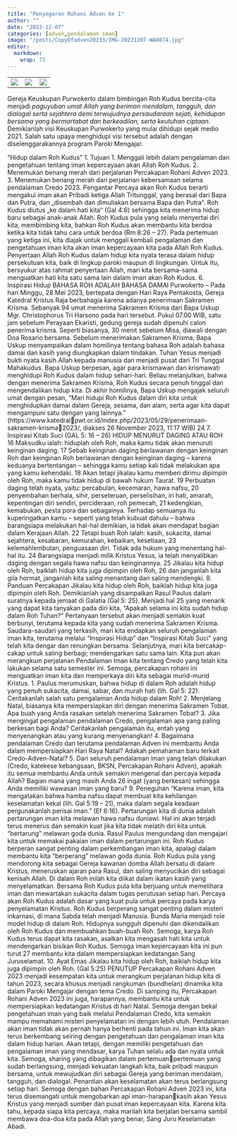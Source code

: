 ```yaml
---
title: "Penyegaran Rohani Adven ke 1"
author: ""
date: "2023-12-07"
categories: [adven,pendalaman iman]
image: "/posts/CopyOfadven20233/IMG-20231207-WA0074.jpg"
editor: 
  markdown: 
    wrap: 72
---
```


|                                                |                                                |                                                |
|------------------------|------------------------|------------------------|
| ![](/posts/adven20231/IMG-20231207-WA0069.jpg) | ![](/posts/adven20231/IMG-20231207-WA0074.jpg) | ![](/posts/adven20231/IMG-20231207-WA0075.jpg) |

Gereja Keuskupan Purwokerto dalam bimbingan Roh Kudus bercita-cita
menjadi *paguyuban umat Allah yang beriman mendalam, tangguh, dan
dialogal serta sejahtera demi terwujudnya persaudaraan sejati, kehidupan
bersama yang bermartabat dan berkeadilan, serta keutuhan ciptaan*.
Demikianlah visi Keuskupan Purwokerto yang mulai dihidupi sejak medio
2021. Salah satu upaya menghidupi visi tersebut adalah dengan
diselenggarakannya program Paroki Mengajar.\

“Hidup dalam Roh Kudus” 1. Tujuan 1. Menggali lebih dalam pengalaman dan
pengetahuan tentang iman kepercayaan akan Allah Roh Kudus. 2. Menemukan
benang merah dari perjalanan Percakapan Rohani Adven 2023. 3. Menemukan
benang merah dari perjalanan kebersamaan selama pendalaman Credo 2023.
Pengantar Percaya akan Roh Kudus berarti mengakui iman akan Pribadi
ketiga Allah Tritunggal, yang berasal dari Bapa dan Putra, dan „disembah
dan dimuliakan bersama Bapa dan Putra“. Roh Kudus diutus „ke dalam hati
kita“ (Gal 4:6) sehingga kita menerima hidup baru sebagai anak-anak
Allah. Roh Kudus pula yang selalu menyertai diri kita, membimbing kita,
bahkan Roh Kudus akan membantu kita berdoa ketika kita tidak tahu cara
untuk berdoa (Rm 8:26 – 27). Pada pertemuan yang ketiga ini, kita diajak
untuk menggali kembali pengalaman dan pengetahuan iman kita akan iman
kepercayaan kita pada Allah Roh Kudus. Penyertaan Allah Roh Kudus dalam
hidup kita nyata terasa dalam hidup persekutuan kita, baik di lingkup
paroki maupun di lingkungan. Untuk itu, bersyukur atas rahmat penyertaan
Allah, mari kita bersama-sama menguatkan hati kita satu sama lain dalam
iman akan Roh Kudus. 6. Inspirasi Hidup BAHASA ROH ADALAH BAHASA DAMAI
Purwokerto – Pada hari Minggu, 28 Mei 2023, bertepata dengan Hari Raya
Pentakosta, Gereja Katedral Kristus Raja berbahagia karena adanya
penerimaan Sakramen Krisma. Sebanyak 94 umat menerima Sakramen Krisma
dari Bapa Uskup Mgr. Christophorus Tri Harsono pada hari tersebut. Pukul
07.00 WIB, satu jam sebelum Perayaan Ekaristi, gedung gereja sudah
dipenuhi calon penerima krisma. Seperti biasanya, 30 menit sebelum Misa,
diawali dengan Doa Rosario bersama. Sebelum menerimakan Sakramen Krisma,
Bapa Uskup menyampaikan dalam homilinya tentang bahasa Roh adalah bahasa
damai dan kasih yang diungkapkan dalam tindakan. Tuhan Yesus menjadi
bukti nyata kasih Allah kepada manusia dan menjadi pusat dari Tri
Tunggal Mahakudus. Bapa Uskup berpesan, agar para krismawan dan
krismawati menghidupi Roh Kudus dalam hidup sehari-hari. Beliau
melanjutkan, bahwa dengan menerima Sakramen Krisma, Roh Kudus secara
penuh tinggal dan mengendalikan hidup kita. Di akhir homilinya, Bapa
Uskup mengajak seluruh umat dengan pesan, “Mari hidupi Roh Kudus dalam
diri kita untuk menghidupkan damai dalam Gereja, sesama, dan alam, serta
agar kita dapat mengampuni satu dengan yang lainnya.”
(https://www.katedralpwt.or.id/index.php/2023/05/29/penerimaan-sakramen-krisma2023/,
diakses 26 November 2023, 11:17 WIB) 24 7. Inspirasi Kitab Suci (GAL 5:
16 – 26) HIDUP MENURUT DAGING ATAU ROH 16 Maksudku ialah: hiduplah oleh
Roh, maka kamu tidak akan menuruti keinginan daging. 17 Sebab keinginan
daging berlawanan dengan keinginan Roh dan keinginan Roh berlawanan
dengan keinginan daging – karena keduanya bertentangan – sehingga kamu
setiap kali tidak melakukan apa yang kamu kehendaki. 18 Akan tetapi
jikalau kamu memberi dirimu dipimpin oleh Roh, maka kamu tidak hidup di
bawah hukum Taurat. 19 Perbuatan daging telah nyata, yaitu: percabulan,
kecemaran, hawa nafsu, 20 penyembahan berhala, sihir, perseteruan,
perselisihan, iri hati, amarah, kepentingan diri sendiri, percideraan,
roh pemecah, 21 kedengkian, kemabukan, pesta pora dan sebagainya.
Terhadap semuanya itu kuperingatkan kamu – seperti yang telah kubuat
dahulu – bahwa barangsiapa melakukan hal-hal demikian, ia tidak akan
mendapat bagian dalam Kerajaan Allah. 22 Tetapi buah Roh ialah: kasih,
sukacita, damai sejahtera, kesabaran, kemurahan, kebaikan, kesetiaan, 23
kelemahlembutan, penguasaan diri. Tidak ada hukum yang menentang hal-hal
itu. 24 Barangsiapa menjadi milik Kristus Yesus, ia telah menyalibkan
daging dengan segala hawa nafsu dan keinginannya. 25 Jikalau kita hidup
oleh Roh, baiklah hidup kita juga dipimpin oleh Roh, 26 dan janganlah
kita gila hormat, janganlah kita saling menantang dan saling mendengki.
8. Panduan Percakapan Jikalau kita hidup oleh Roh, baiklah hidup kita
juga dipimpin oleh Roh. Demikianlah yang disampaikan Rasul Paulus dalam
suratnya kepada jemaat di Galatia (Gal 5: 25). Menjadi hal 25 yang
menarik yang dapat kita tanyakan pada diri kita, “Apakah selama ini kita
sudah hidup dalam Roh Tuhan?” Pertanyaan tersebut akan menjadi semakin
kuat berbunyi, terutama kepada kita yang sudah menerima Sakramen Krisma.
Saudara-saudari yang terkasih, mari kita endapkan seluruh pengalaman
iman kita, terutama melalui “Inspirasi Hidup” dan “Inspirasi Kitab Suci”
yang telah kita dengar dan renungkan bersama. Selanjutnya, mari kita
bercakap-cakap untuk saling berbagi; mendengarkan satu sama lain. Kita
pun akan merangkum perjalanan Pendalaman Iman kita tentang Credo yang
telah kita lakukan selama satu semester ini. Semoga, percakapan rohani
ini menguatkan iman kita dan memperkaya diri kita sebagai murid-murid
Kristus. 1. Paulus merumuskan, bahwa hidup di dalam Roh adalah hidup
yang penuh sukacita, damai, sabar, dan murah hati (lih. Gal 5: 22).
Ceritakanlah salah satu pengalaman Anda hidup dalam Roh! 2. Menjelang
Natal, biasanya kita mempersiapkan diri dengan menerima Sakramen Tobat.
Apa buah yang Anda rasakan setelah menerima Sakramen Tobat? 3. Jika
mengingat pengalaman pendalaman Credo, pengalaman apa yang paling
berkesan bagi Anda? Ceritakanlah pengalaman itu, entah yang menyenangkan
atau yang kurang menyenangkan! 4. Bagaimana pendalaman Credo dan
terutama pendalaman Adven ini membantu Anda dalam mempersiapkan Hari
Raya Natal? Adakah pemahaman baru terkait Credo-Adven-Natal? 5. Dari
seluruh pendalaman iman yang telah dilakukan (Credo, katekese
kebangsaan, BKSN, Percakapan Rohani Adven), apakah itu semua membantu
Anda untuk semakin mengenal dan percaya kepada Allah? Bagian mana yang
masih Anda 26 ingat (yang berkesan) sehingga Anda memiliki wawasan iman
yang baru? 9. Peneguhan “Karena iman, kita mengatakan bahwa hamba nafsu
dapat membuat kita kehilangan keselamatan kekal (lih. Gal 5:19 – 21),
maka dalam segala keadaan pergunakanlah perisai iman.” (Ef 6:16).
Pertarungan kita di dunia adalah pertarungan iman kita melawan hawa
nafsu duniawi. Hal ini akan terjadi terus menerus dan semakin kuat jika
kita tidak melatih diri kita untuk “bertarung” melawan goda dunia. Rasul
Paulus mengundang dan mengajari kita untuk memakai pakaian iman dalam
pertarungan ini. Roh Kudus berperan sangat penting dalam perkembangan
iman kita, apalagi dalam membantu kita “berperang” melawan goda dunia.
Roh Kudus pula yang mendorong kita sebagai Gereja kawanan domba Allah
bersatu di dalam Kristus, meneruskan ajaran para Rasul, dan saling
menyucikan diri sebagai kenisah Allah. Di dalam Roh inilah kita diikat
dalam ikatan kasih yang menyelamatkan. Bersama Roh Kudus pula kita
berjuang untuk memelihara iman dan mewartakan sukacita dalam tugas
perutusan setiap hari. Percaya akan Roh Kudus adalah dasar yang kuat
pula untuk percaya pada karya penyelamatan Kristus. Roh Kudus berperang
sangat penting dalam misteri inkarnasi, di mana Sabda telah menjadi
Manusia. Bunda Maria menjadi role model hidup di dalam Roh. Hidupnya
sungguh dipenuhi dan dikendalikan oleh Roh Kudus dan membuahkan
buah-buah Roh. Semoga, karya Roh Kudus terus dapat kita rasakan, asalkan
kita mengasah hati kita untuk mendengarkan bisikan Roh Kudus. Semoga
iman kepercayaan kita ini pun turut 27 membantu kita dalam mempersiapkan
kedatangan Sang Juruselamat. 10. Ayat Emas Jikalau kita hidup oleh Roh,
baiklah hidup kita juga dipimpin oleh Roh. (Gal 5:25) PENUTUP Percakapan
Rohani Adven 2023 menjadi kesempatan kita untuk merangkum perjalanan
hidup kita di tahun 2023, secara khusus menjadi rangkuman (bundhelan)
dinamika kita dalam Paroki Mengajar dengan tema Credo. Di samping itu,
Percakapan Rohani Adven 2023 ini juga, harapannya, membantu kita untuk
mempersiapkan kedatangan Kristus di hari Natal. Semoga dengan bekal
pengetahuan iman yang baik melalui Pendalaman Credo, kita semakin mampu
memahami misteri penyelamatan ini dengan lebih utuh. Pendalaman akan
iman tidak akan pernah hanya berhenti pada tahun ini. Iman kita akan
terus berkembang seiring dengan pengetahuan dan pengalaman iman kita
dalam hidup harian. Akan tetapi, dengan memiliki pengetahuan dan
pengalaman iman yang mendasar, karya Tuhan selalu ada dan nyata untuk
kita. Semoga, sharing yang dibagikan dalam pertemuanpertemuan yang sudah
berlangsung, menjadi kekuatan langkah kita, baik pribadi maupun bersama,
untuk mewujudkan diri sebagai Gereja yang beriman mendalam, tangguh, dan
dialogal. Penantian akan keselamatan akan terus berlangsung setiap hari.
Semoga dengan bahan Percakapan Rohani Adven 2023 ini, kita terus
disemangati untuk mengobarkan api iman-harapankasih akan Yesus Kristus
yang menjadi sumber dan pusat iman kepercayaan kita. Karena kita tahu,
kepada siapa kita percaya, maka marilah kita berjalan bersama sambil
membawa doa-doa kita pada Allah yang benar, Sang Juru Keselamatan Abadi.
